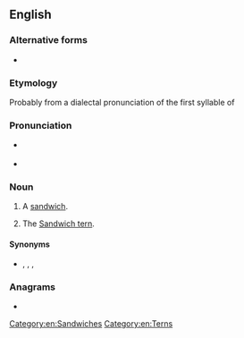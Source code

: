 ==English==

===Alternative forms===
* {{alter|en|sarny|sarney}}

===Etymology===
Probably from a dialectal pronunciation of the first syllable of {{m|en|sandwich}}

===Pronunciation===
* {{a|British}} {{IPA|/ˈsɑːni/|lang=en}}
* {{rhymes|ɑː(r)ni|lang=en}}

===Noun===
{{en-noun}}

# {{lb|en|British|informal}} A [[sandwich]].
# {{lb|en|UK|birdwatching}} The [[Sandwich tern]].

====Synonyms====
* {{sense|sandwich}} {{l|en|sanger}} {{qualifier|AU|informal}}, {{l|en|sango}} {{qualifier|AU|informal}}, {{l|en|sarmie}} {{qualifier|RSA|informal}}, {{l|en|sambo}} {{qualifier|Ireland|informal}}

===Anagrams===
* {{anagrams|en|Neiras|Nerias|Raines|Resian|arisen|arsine|erasin}}

[[Category:en:Sandwiches]]
[[Category:en:Terns]]